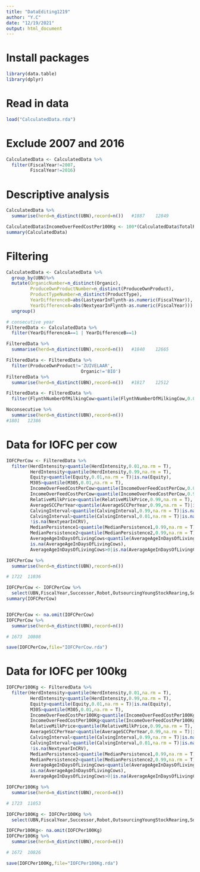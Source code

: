 ---
title: "DataEditing1219"
author: "Y.C"
date: "12/19/2021"
output: html_document
---

# Install packages
```{r packages}
library(data.table)
library(dplyr)
```



# Read in data
```{r}
load("CalculatedData.rda")
```

# Exclude 2007 and 2016
```{r}
CalculatedData <- CalculatedData %>%
  filter(FiscalYear!=2007,
         FiscalYear!=2016)
```


# Descriptive analysis

```{r how many herds and records }
CalculatedData %>% 
  summarise(herd=n_distinct(UBN),record=n())   #1887	12849	
```

```{r}
CalculatedData$IncomeOverFeedCostPer100Kg <- 100*(CalculatedData$TotalRevenues-CalculatedData$TotalFeedCosts)/CalculatedData$TotalMilkForFactoryKg
summary(CalculatedData)
```

# Filtering

```{r}
CalculatedData <- CalculatedData %>%
  group_by(UBN)%>%
  mutate(OrganicNumber=n_distinct(Organic),
         ProduceOwnProductNumber=n_distinct(ProduceOwnProduct),
         ProductTypeNumber=n_distinct(ProductType),
         YearDifferenceB=abs(LastyearInFlynth-as.numeric(FiscalYear)),
         YearDifferenceA=abs(NextyearInFlynth-as.numeric(FiscalYear))) %>%
  ungroup()

# consecutive year
FilteredData <- CalculatedData %>% 
  filter(YearDifferenceA==1 | YearDifferenceB==1)

FilteredData %>% 
  summarise(herd=n_distinct(UBN),record=n())   #1840	12665	
```



```{r}
FilteredData <- FilteredData %>%
  filter(ProduceOwnProduct!='ZUIVELAAR',
                            Organic!='BIO')
FilteredData %>% 
  summarise(herd=n_distinct(UBN),record=n())   #1817	12512	
```


```{r}
FilteredData <- FilteredData %>%
  filter(FlynthNumberOfMilkingCow>quantile(FlynthNumberOfMilkingCow,0.01))

Noconsecutive %>% 
  summarise(herd=n_distinct(UBN),record=n())
#1801	12386	
```



# Data for IOFC per cow

```{r IOFC per cow }
IOFCPerCow <- FilteredData %>%
  filter(HerdIntensity>quantile(HerdIntensity,0.01,na.rm = T),
         HerdIntensity<quantile(HerdIntensity,0.99,na.rm = T),
         Equity>quantile(Equity,0.01,na.rm = T)|is.na(Equity),
         M305>quantile(M305,0.01,na.rm = T),
         IncomeOverFeedCostPerCow>quantile(IncomeOverFeedCostPerCow,0.01,na.rm = T),
         IncomeOverFeedCostPerCow<quantile(IncomeOverFeedCostPerCow,0.99,na.rm = T),
         RelativeMilkPrice<quantile(RelativeMilkPrice,0.99,na.rm = T),
         AverageSCCPerYear<quantile(AverageSCCPerYear,0.99,na.rm = T)|is.na(AverageSCCPerYear),
         CalvingInterval<quantile(CalvingInterval,0.99,na.rm = T)|is.na(CalvingInterval),
         CalvingInterval>quantile(CalvingInterval,0.01,na.rm = T)|is.na(CalvingInterval),
         !is.na(NextyearInCRV),
         MedianPersistence1<quantile(MedianPersistence1,0.99,na.rm = T),
         MedianPersistence2<quantile(MedianPersistence2,0.99,na.rm = T)|is.na(MedianPersistence2),
         AverageAgeInDaysOfLivingCows<quantile(AverageAgeInDaysOfLivingCows,0.99,na.rm = T)|
         is.na(AverageAgeInDaysOfLivingCows),
         AverageAgeInDaysOfLivingCows>0|is.na(AverageAgeInDaysOfLivingCows))

IOFCPerCow %>% 
  summarise(herd=n_distinct(UBN),record=n())

# 1722	11036	

IOFCPerCow <- IOFCPerCow %>%
  select(UBN,FiscalYear,Successor,Robot,OutsourcingYoungStockRearing,SoilType,IncomeOverFeedCostPerCow,matches("(Persistence|Magnitude|TimeToPeak)"),FlynthNumberOfMilkingCow,HerdIntensity,Equity,,RelativeMilkPrice,AverageSCCPerYear,AverageAgeInDaysOfLivingCows,CalvingInterval,ExpansionRatePerYear,M305)
summary(IOFCPerCow)


IOFCPerCow <- na.omit(IOFCPerCow)
IOFCPerCow %>% 
  summarise(herd=n_distinct(UBN),record=n())

# 1673	10808	

save(IOFCPerCow,file="IOFCPerCow.rda")
```

# Data for IOFC per 100kg

```{r IOFC per 100kg}
IOFCPer100Kg <- FilteredData %>%
  filter(HerdIntensity>quantile(HerdIntensity,0.01,na.rm = T),
         HerdIntensity<quantile(HerdIntensity,0.99,na.rm = T),
         Equity>quantile(Equity,0.01,na.rm = T)|is.na(Equity),
         M305>quantile(M305,0.01,na.rm = T),
         IncomeOverFeedCostPer100Kg>quantile(IncomeOverFeedCostPer100Kg,0.01,na.rm = T),
         IncomeOverFeedCostPer100Kg<quantile(IncomeOverFeedCostPer100Kg,0.99,na.rm = T),
         RelativeMilkPrice<quantile(RelativeMilkPrice,0.99,na.rm = T),
         AverageSCCPerYear<quantile(AverageSCCPerYear,0.99,na.rm = T)|is.na(AverageSCCPerYear),
         CalvingInterval<quantile(CalvingInterval,0.99,na.rm = T)|is.na(CalvingInterval),
         CalvingInterval>quantile(CalvingInterval,0.01,na.rm = T)|is.na(CalvingInterval),
         !is.na(NextyearInCRV),
         MedianPersistence1<quantile(MedianPersistence1,0.99,na.rm = T),
         MedianPersistence2<quantile(MedianPersistence2,0.99,na.rm = T)|is.na(MedianPersistence2),
         AverageAgeInDaysOfLivingCows<quantile(AverageAgeInDaysOfLivingCows,0.99,na.rm = T)|
         is.na(AverageAgeInDaysOfLivingCows),
         AverageAgeInDaysOfLivingCows>0|is.na(AverageAgeInDaysOfLivingCows))

IOFCPer100Kg %>% 
  summarise(herd=n_distinct(UBN),record=n())

# 1723	11053	

IOFCPer100Kg <- IOFCPer100Kg %>%
  select(UBN,FiscalYear,Successor,Robot,OutsourcingYoungStockRearing,SoilType,IncomeOverFeedCostPer100Kg,matches("(Persistence|Magnitude|TimeToPeak)"),FlynthNumberOfMilkingCow,HerdIntensity,Equity,,RelativeMilkPrice,AverageSCCPerYear,AverageAgeInDaysOfLivingCows,CalvingInterval,ExpansionRatePerYear,M305)

IOFCPer100Kg<- na.omit(IOFCPer100Kg)
IOFCPer100Kg %>% 
  summarise(herd=n_distinct(UBN),record=n())

# 1672	10826	

save(IOFCPer100Kg,file="IOFCPer100Kg.rda")
```
